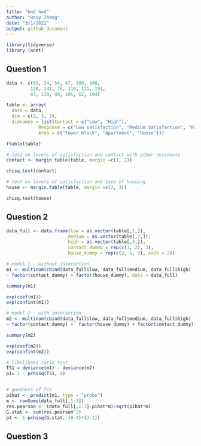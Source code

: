 ```yaml
---
title: "bm2 hw4"
author: "Roxy Zhang"
date: "3/1/2022"
output: github_document
---
```


```r
library(tidyverse)
library (nnet)
```


## Question 1

```r
data <- c(65, 34, 54, 47, 100, 100,
         130, 141, 76, 116, 111, 191,
         67, 130, 48, 105, 62, 104)

table <- array(
  data = data, 
  dim = c(2, 3, 3),
  dimnames = list(Contact = c("Low", "High"),
            Response = c("Low satisfaction", "Medium Satisfaction", "High Satisfaction"),
            Area = c("Tower block", "Apartment", "House")))

ftable(table)
```

```r
# test on levels of satisfaction and contact with other residents
contact <- margin.table(table, margin =c(1, 2))

chisq.test(contact)

# test on levels of satisfaction and type of housing
house <- margin.table(table, margin =c(2, 3))

chisq.test(house)
```


## Question 2

```r
data_full <- data.frame(low = as.vector(table[,1,]),
                       medium = as.vector(table[,2,]),
                       high = as.vector(table[,3,]),
                       contact_dummy = rep(c(1, 2), 3),
                       house_dummy = rep(c(2, 1, 3), each = 2))
```

```r
# model 1 - without interaction
m1 <- multinom(cbind(data_full$low, data_full$medium, data_full$high)
~ factor(contact_dummy) + factor(house_dummy), data = data_full)

summary(m1)

exp(coef(m1))
exp(confint(m1))

# model 2 - with interaction
m2 <- multinom(cbind(data_full$low, data_full$medium, data_full$high)
~ factor(contact_dummy) +  factor(house_dummy) + factor(contact_dummy)*factor(house_dummy), data = data_full)

summary(m2)

exp(coef(m2))
exp(confint(m2))

# likelihood ratio test
TS1 = deviance(m1) - deviance(m2)
p1= 1 - pchisq(TS1, 4)


# goodness of fit
pihat <- predict(m1, type = "probs")
m <- rowSums(data_full[,1:3])
res.pearson <- (data_full[,1:3]-pihat*m)/sqrt(pihat*m)
G.stat <- sum(res.pearson^2)
p4 <- 1-pchisq(G.stat, (6-4)*(3-1))
```


## Question 3

```r

```

